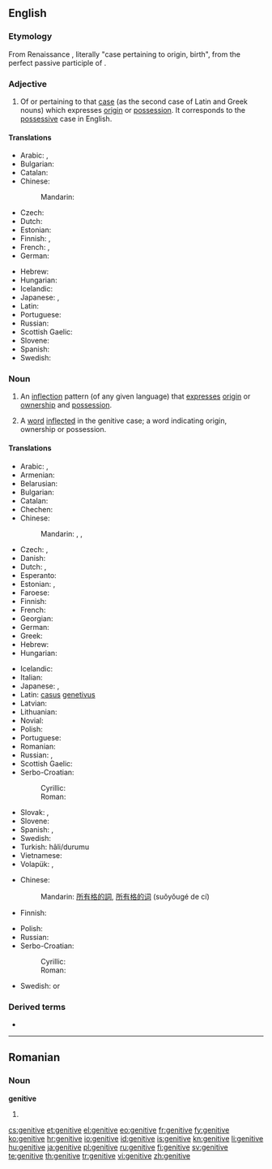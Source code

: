 ==English==
{{wikipedia}}

===Etymology===
From Renaissance {{etyl|la}} {{term|casus|lang=la}} {{term|genitivus|genitīvus|lang=la}}, literally "case pertaining to origin, birth", from {{term|genitus|lang=la}} the perfect passive participle of {{term|gigno|gignō|beget|lang=la}}.

===Adjective===
{{en-adj|-}}

# {{grammar}} Of or pertaining to that [[case]] (as the second case of Latin and Greek nouns) which expresses [[origin]] or [[possession]]. It corresponds to the [[possessive]] case in English.

====Translations====
{{trans-top|of or pertaining to the case of possession}}
* Arabic: {{t|ar|إضافي|tr=iDaafiy|alt=إضَافيّ|sc=Arab}}, {{t|ar|جري|tr=járriy|alt=جَرِّي|sc=Arab}}
* Bulgarian: {{t|bg|родителен|tr=rodítelen}}
* Catalan: {{t|ca|genitiu}}
* Chinese:
*: Mandarin: {{t|zh|所有|tr=suǒyǒu de|alt=所有的|sc=Hani}}
* Czech: {{t-|cs|genitivní}}
* Dutch: {{t+|nl|genitief|m}}
* Estonian: {{t|et|omastav}}
* Finnish: {{t|fi|genetiivi|alt=genetiivi-}}, {{t|fi|genetiivinen}}
* French: {{t+|fr|génitif|m}}, {{t+|fr|génitive|f}}
* German: {{t-|de|genitivisch}}
{{trans-mid}}
* Hebrew: {{t|he|יחס הקנײן|tr=yakhas ha-knayn|m}}
* Hungarian: {{t+|hu|birtokos}}
* Icelandic: {{t|is|eignarfall|eignarfalls-}} {{qualifier|in compounds}}
* Japanese: {{t|ja|属格|tr=ぞっかく, zokkaku|sc=Jpan}}, {{qualifier|for Slavic}} {{t|ja|生格|tr=せいかく, seikaku|sc=Jpan}}
* Latin: {{t|la|genetivus}}
* Portuguese: {{t+|pt|genitivo}}
* Russian: {{t|ru|родительный|tr=rodítel’nyj|sc=Cyrl}}
* Scottish Gaelic: {{t-|gd|ginideach|xs=Scottish Gaelic}}
* Slovene: {{t|sl|rodilniški}}
* Spanish: {{t+|es|genitivo}}
* Swedish: {{t+|sv|genitiv}}
{{trans-bottom}}

===Noun===
{{en-noun|s|-}}

# {{grammar|uncountable}} An [[inflection]] pattern (of any given language) that [[express]]es [[origin]] or [[ownership]] and [[possession]].
# {{grammar|countable}} A [[word]] [[inflected]] in the genitive case; a word indicating origin, ownership or possession.

====Translations====
{{trans-top|inflection pattern}}
* Arabic: {{t|ar|حالة المضاف إليه|f|tr=Hálat al-muDāf 'ilayh}}, {{t|ar|مجرور|m|tr=majruur}}
* Armenian: {{t-|hy|սեռական հոլով|tr=seṙakan holov}}
* Belarusian: {{t|be|родны склон|tr=rodny sklon|m}}
* Bulgarian: {{t|bg|родителен падеж|tr=rodítelen padéž|m}}
* Catalan: {{t|ca|genitiu|m}}
* Chechen: {{tø|ce|доланиг дожар}}
* Chinese:
*: Mandarin: {{t|cmn|屬格|sc=Hani}}, {{t-|cmn|属格|tr=shǔgé|sc=Hani}}, {{t-|cmn|所有格|tr=suǒyǒugé|sc=Hani}}
* Czech: {{t-|cs|genitiv|m}}, {{t-|cs|druhý pád|m}}
* Danish: {{t|da|ejefald}}
* Dutch: {{t+|nl|tweede naamval|m}}, {{t+|nl|genitief|m}}
* Esperanto: {{t-|eo|genitivo|xs=Esperanto}}
* Estonian: {{t|et|omastav}}, {{t|et|genitiiv}}
* Faroese: {{t|fo|hvørsfall|n}}
* Finnish: {{t+|fi|genetiivi}}
* French: {{t+|fr|génitif|m}}
* Georgian: {{t|ka|ნათესაობითი|tr=nat'esaobit'i|sc=Geor|xs=Georgian}}
* German: {{t+|de|Genitiv|m}}
* Greek: {{t+|el|γενική|f|tr=yenikí}}
* Hebrew: {{t|he|יחס הקנײן|tr=yakhas ha-knayn|m}}
* Hungarian: {{t+|hu|birtokos eset}}
{{trans-mid}}
* Icelandic: {{t+|is|eignarfall|n}}
* Italian: {{t|it|caso genitivo|m}}
* Japanese: {{t+|ja|属格|tr=ぞっかく, zokkaku}}, {{t|ja|生格|tr=せいかく, seikaku}}
* Latin: [[casus]] [[genetivus]] {{m}}
* Latvian: {{t+|lv|ģenitīvs|m|xs=Latvian}}
* Lithuanian: {{t+|lt|kilmininkas|m|xs=Lithuanian}}
* Novial: {{t|nov|genitive}}
* Polish: {{t+|pl|dopełniacz|m}}
* Portuguese: {{t|pt|caso genitivo|m}}
* Romanian: {{t|ro|cazul genitiv|m}}
* Russian: {{t+|ru|родительный падеж|m|tr=rodítel’nyj padéž}}, {{t|ru|генитив|m|sc=Cyrl}}
* Scottish Gaelic: {{t-|gd|tuiseal ginideach|m|xs=Scottish Gaelic}}
* Serbo-Croatian:
*: Cyrillic: {{t|sh|генитив|m}}
*: Roman: {{t|sh|genitiv|m}}
* Slovak: {{t-|sk|druhý pád|m}}, {{t+|sk|genitív|m}}
* Slovene: {{t+|sl|rodilnik|m}}
* Spanish: {{t|es|genetivo|m}}, {{t|es|caso genitivo|m}}
* Swedish: {{t+|sv|genitiv}}
* Turkish: {{t|tr|tamlayan}} hâli/durumu
* Vietnamese: {{t|vi|sinh cách}}
* Volapük: {{t|vo|kimafal}}, {{t|vo|genitif}}
{{trans-bottom}}

{{trans-top|word in the genitive inflection}}
* Chinese:
*: Mandarin: [[所有格]][[的]][[詞]], [[所有格]][[的]][[词]] (suǒyǒugé de cí)
* Finnish: {{t+|fi|genetiivi}}
{{trans-mid}}
* Polish: {{t+|pl|dopełniacz|m}}
* Russian: {{t|ru|слово в родительном падеже|n|tr=slóvo v rodítel'nom padežé|sc=Cyrl}}
* Serbo-Croatian:
*: Cyrillic: {{t|sh|генитив|m}}
*: Roman: {{t|sh|genitiv|m}}
* Swedish: {{t|sv|genitiv|c}} or {{n}}
{{trans-bottom}}

===Derived terms===
* {{w|Genitive absolute|genitive absolute}}<!--a construction in [[Greek]] similar to the [[ablative]] absolute in Latin.-->

----

==Romanian==

===Noun===
'''genitive''' {{n|p}}

# {{plural of|genitiv|lang=ro}}

[[cs:genitive]]
[[et:genitive]]
[[el:genitive]]
[[eo:genitive]]
[[fr:genitive]]
[[fy:genitive]]
[[ko:genitive]]
[[hr:genitive]]
[[io:genitive]]
[[id:genitive]]
[[is:genitive]]
[[kn:genitive]]
[[li:genitive]]
[[hu:genitive]]
[[ja:genitive]]
[[pl:genitive]]
[[ru:genitive]]
[[fi:genitive]]
[[sv:genitive]]
[[te:genitive]]
[[th:genitive]]
[[tr:genitive]]
[[vi:genitive]]
[[zh:genitive]]